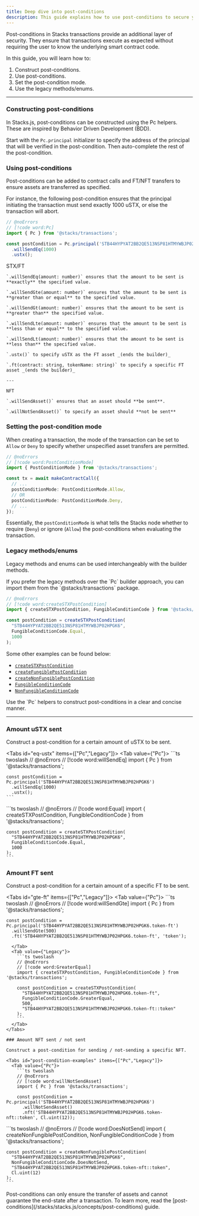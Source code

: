```yaml
---
title: Deep dive into post-conditions
description: This guide explains how to use post-conditions to secure your smart contracts.
---
```






Post-conditions in Stacks transactions provide an additional layer of security. They ensure that transactions execute as expected without requiring the user to know the underlying smart contract code.

In this guide, you will learn how to:

1. Construct post-conditions.
2. Use post-conditions.
3. Set the post-condition mode.
4. Use the legacy methods/enums.

---

### Constructing post-conditions

In Stacks.js, post-conditions can be constructed using the Pc helpers. These are inspired by Behavior Driven Development (BDD).

Start with the `Pc.principal` initializer to specify the address of the principal that will be verified in the post-condition. Then auto-complete the rest of the post-condition.

### Using post-conditions

Post-conditions can be added to contract calls and FT/NFT transfers to ensure assets are transferred as specified.

For instance, the following post-condition ensures that the principal initiating the transaction must send exactly 1000 uSTX, or else the transaction will abort.

```ts twoslash
// @noErrors
// [!code word:Pc]
import { Pc } from '@stacks/transactions';

const postCondition = Pc.principal('STB44HYPYAT2BB2QE513NSP81HTMYWBJP02HPGK6')
  .willSendEq(1000)
  .ustx();
```

<Accordions>
  <Accordion title="All transfer methods">
    STX/FT

    `.willSendEq(amount: number)` ensures that the amount to be sent is **exactly** the specified value.
    
    `.willSendGte(amount: number)` ensures that the amount to be sent is **greater than or equal** to the specified value.
    
    `.willSendGt(amount: number)` ensures that the amount to be sent is **greater than** the specified value.
    
    `.willSendLte(amount: number)` ensures that the amount to be sent is **less than or equal** to the specified value.
    
    `.willSendLt(amount: number)` ensures that the amount to be sent is **less than** the specified value.

    `.ustx()` to specify uSTX as the FT asset _(ends the builder)_

    `.ft(contract: string, tokenName: string)` to specify a specific FT asset _(ends the builder)_

    ---
    
    NFT

    `.willSendAsset()` ensures that an asset should **be sent**.
    
    `.willNotSendAsset()` to specify an asset should **not be sent**
  </Accordion>
</Accordions>

### Setting the post-condition mode

When creating a transaction, the mode of the transaction can be set to `Allow` or `Deny` to specify whether unspecified asset transfers are permitted.

```ts twoslash
// @noErrors
// [!code word:PostConditionMode]
import { PostConditionMode } from '@stacks/transactions';

const tx = await makeContractCall({
  // ...
  postConditionMode: PostConditionMode.Allow,
  // OR
  postConditionMode: PostConditionMode.Deny,
  // ...
});
```

Essentially, the `postConditionMode` is what tells the Stacks node whether to require (`Deny`) or ignore (`Allow`) the post-conditions when evaluating the transaction.

### Legacy methods/enums

Legacy methods and enums can be used interchangeably with the builder methods.

<Callout>
If you prefer the legacy methods over the `Pc` builder approach, you can import them from the `@stacks/transactions` package.
</Callout>

```ts twoslash
// @noErrors
// [!code word:createSTXPostCondition]
import { createSTXPostCondition, FungibleConditionCode } from '@stacks/transactions';

const postCondition = createSTXPostCondition(
  "STB44HYPYAT2BB2QE513NSP81HTMYWBJP02HPGK6",
  FungibleConditionCode.Equal,
  1000
);
```

Some other examples can be found below:

- [`createSTXPostCondition`](https://stacks.js.org/functions/_stacks_transactions.createSTXPostCondition)
- [`createFungiblePostCondition`](https://stacks.js.org/functions/_stacks_transactions.createFungiblePostCondition)
- [`createNonFungiblePostCondition`](https://stacks.js.org/functions/_stacks_transactions.createNonFungiblePostCondition)
- [`FungibleConditionCode`](https://stacks.js.org/enums/_stacks_transactions.FungibleConditionCode)
- [`NonFungibleConditionCode`](https://stacks.js.org/enums/_stacks_transactions.NonFungibleConditionCode)

<Callout>
Use the `Pc` helpers to construct post-conditions in a clear and concise manner.
</Callout>

---

### Amount uSTX sent

Construct a post-condition for a certain amount of uSTX to be sent.

<Tabs id="eq-ustx" items={["Pc","Legacy"]}>
  <Tab value={"Pc"}>
    ```ts twoslash
    // @noErrors
    // [!code word:willSendEq]
    import { Pc } from '@stacks/transactions';

    const postCondition = Pc.principal('STB44HYPYAT2BB2QE513NSP81HTMYWBJP02HPGK6')
      .willSendEq(1000)
      .ustx();
    ```
  </Tab>
  <Tab value={"Legacy"}>
    ```ts twoslash
    // @noErrors
    // [!code word:Equal]
    import { createSTXPostCondition, FungibleConditionCode } from '@stacks/transactions';

    const postCondition = createSTXPostCondition(
      "STB44HYPYAT2BB2QE513NSP81HTMYWBJP02HPGK6",
      FungibleConditionCode.Equal,
      1000
    );
    ```
  </Tab>
</Tabs>

### Amount FT sent

Construct a post-condition for a certain amount of a specific FT to be sent.

<Tabs id="gte-ft" items={["Pc","Legacy"]}>
  <Tab value={"Pc"}>
    ```ts twoslash
    // @noErrors
    // [!code word:willSendGte]
    import { Pc } from '@stacks/transactions';

    const postCondition = Pc.principal('STB44HYPYAT2BB2QE513NSP81HTMYWBJP02HPGK6.token-ft')
      .willSendGte(500)
      .ft('STB44HYPYAT2BB2QE513NSP81HTMYWBJP02HPGK6.token-ft', 'token');
```
  </Tab>
  <Tab value={"Legacy"}>
    ```ts twoslash
    // @noErrors
    // [!code word:GreaterEqual]
    import { createSTXPostCondition, FungibleConditionCode } from '@stacks/transactions';

    const postCondition = createSTXPostCondition(
      "STB44HYPYAT2BB2QE513NSP81HTMYWBJP02HPGK6.token-ft",
      FungibleConditionCode.GreaterEqual,
      500,
      "STB44HYPYAT2BB2QE513NSP81HTMYWBJP02HPGK6.token-ft::token"
    );
    ```
  </Tab>
</Tabs>

### Amount NFT sent / not sent

Construct a post-condition for sending / not-sending a specific NFT.

<Tabs id="post-condition-examples" items={["Pc","Legacy"]}>
  <Tab value={"Pc"}>
    ```ts twoslash
    // @noErrors
    // [!code word:willNotSendAsset]
    import { Pc } from '@stacks/transactions';

    const postCondition = Pc.principal('STB44HYPYAT2BB2QE513NSP81HTMYWBJP02HPGK6')
      .willNotSendAsset()
      .nft('STB44HYPYAT2BB2QE513NSP81HTMYWBJP02HPGK6.token-nft::token', Cl.uint(12));
```
  </Tab>
  <Tab value={"Legacy"}>
    ```ts twoslash
    // @noErrors
    // [!code word:DoesNotSend]
    import { createNonFungiblePostCondition, NonFungibleConditionCode } from '@stacks/transactions';

    const postCondition = createNonFungiblePostCondition(
      "STB44HYPYAT2BB2QE513NSP81HTMYWBJP02HPGK6",
      NonFungibleConditionCode.DoesNotSend,
      "STB44HYPYAT2BB2QE513NSP81HTMYWBJP02HPGK6.token-nft::token",
      Cl.uint(12)
    );
    ```
  </Tab>
</Tabs>

<Callout type="warn">
Post-conditions can only ensure the transfer of assets and cannot guarantee the end-state after a transaction. To learn more, read the [post-conditions](/stacks/stacks.js/concepts/post-conditions) guide.
</Callout>
